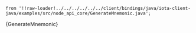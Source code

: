     from '!!raw-loader!../../../../../../client/bindings/java/iota-client-java/examples/src/node_api_core/GenerateMnemonic.java';

<CodeBlock className="language-java">
    {GenerateMnemonic}
</CodeBlock>